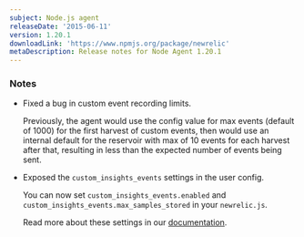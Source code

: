 ```yaml
---
subject: Node.js agent
releaseDate: '2015-06-11'
version: 1.20.1
downloadLink: 'https://www.npmjs.org/package/newrelic'
metaDescription: Release notes for Node Agent 1.20.1
---
```


### Notes

* Fixed a bug in custom event recording limits.

  Previously, the agent would use the config value for max events (default of 1000) for the first harvest of custom events, then would use an internal default for the reservoir with max of 10 events for each harvest after that, resulting in less than the expected number of events being sent.
* Exposed the `custom_insights_events` settings in the user config.

  You can now set `custom_insights_events.enabled` and `custom_insights_events.max_samples_stored` in your `newrelic.js`.

  Read more about these settings in our [documentation](https://docs.newrelic.com/docs/agents/nodejs-agent/installation-configuration/nodejs-agent-configuration#custom_events).
